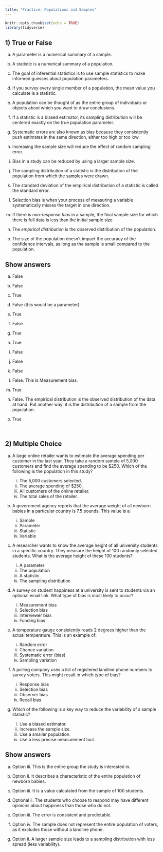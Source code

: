 ```yaml
---
title: "Practice: Populations and Samples"
---
```


```r
knitr::opts_chunk$set(echo = TRUE)
library(tidyverse)
```


## 1) True or False

a) A parameter is a numerical summary of a sample.

b) A statistic is a numerical summary of a population.

c) The goal of inferential statistics is to use sample statistics to make informed guesses about population parameters.

d) If you survey every single member of a population, the mean value you calculate is a statistic.

e) A population can be thought of as the entire group of individuals or objects about which you want to draw conclusions.

f) If a statistic is a biased estimator, its sampling distribution will be centered exactly on the true population parameter.

g) Systematic errors are also known as bias because they consistently push estimates in the same direction, either too high or too low.

h) Increasing the sample size will reduce the effect of random sampling error.

i) Bias in a study can be reduced by using a larger sample size.

j) The sampling distribution of a statistic is the distribution of the population from which the samples were drawn.

k) The standard deviation of the empirical distribution of a statistic is called the standard error.

l) Selection bias is when your process of measuring a variable systematically misses the target in one direction.

m) If there is _non-response bias_ in a sample, the final sample size for which there is full data is less than the initial sample size

n) The _empirical distribution_ is the observed distribution of the population.

o) The size of the population doesn't impact the accuracy of the confidence intervals, as long as the sample is small compared to the population.


::: {.callout-note collapse="true"}
## Show answers

a) False

b) False

c) True

d) False (this would be a parameter)

e) True

f) False

g) True

h) True

i) False

j) False

k) False

l) False. This is Measurement bias.

m) True

n) False. The empirical distribution is the observed distribution of the data at hand. Put another way: it is the distribution of a sample from the population.

o) True
:::


\


## 2) Multiple Choice

a) A large online retailer wants to estimate the average spending per customer in 
the last year. They take a random sample of 5,000 customers and find the average 
spending to be $250. Which of the following is the population in this study?

    i) The 5,000 customers selected.
    ii) The average spending of $250.
    iii) All customers of the online retailer.
    iv) The total sales of the retailer.


b) A government agency reports that the average weight of all newborn babies in 
a particular country is 7.5 pounds. This value is a:

    i) Sample
    ii) Parameter
    iii) Statistic
    iv) Variable


c) A researcher wants to know the average height of all university students in 
a specific country. They measure the height of 100 randomly selected students. 
What is the average height of these 100 students?

    i) A parameter
    ii) The population
    iii) A statistic
    iv) The sampling distribution


d) A survey on student happiness at a university is sent to students via an 
optional email link. What type of bias is most likely to occur?

    i) Measurement bias
    ii) Selection bias
    iii) Interviewer bias
    iv) Funding bias


e) A temperature gauge consistently reads 2 degrees higher than the actual 
temperature. This is an example of:

    i) Random error
    ii) Chance variation
    iii) Systematic error (bias)
    iv) Sampling variation


f) A polling company uses a list of registered landline phone numbers to survey 
voters. This might result in which type of bias?

    i) Response bias
    ii) Selection bias
    iii) Observer bias
    iv) Recall bias


g) Which of the following is a key way to reduce the variability of a sample statistic?

    i) Use a biased estimator.
    ii) Increase the sample size.
    iii) Use a smaller population.
    iv) Use a less precise measurement tool.


::: {.callout-note collapse="true"}
## Show answers

a) Option iii. This is the entire group the study is interested in.

b) Option ii. It describes a characteristic of the entire population of newborn babies.

c) Option iii. It is a value calculated from the sample of 100 students.

d) Optional ii. The students who choose to respond may have different opinions about happiness than those who do not.

e) Option iii. The error is consistent and predictable.

f) Option iv. The sample does not represent the entire population of voters, as it excludes those without a landline phone.

g) Option ii. A larger sample size leads to a sampling distribution with less spread (less variability).
:::
